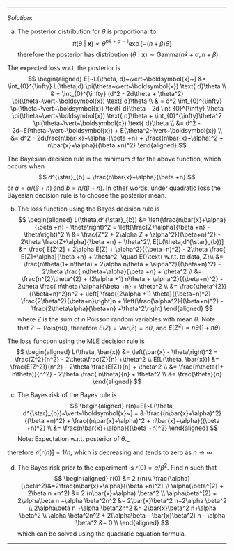 
***
*Solution*: 


(a) The posterior distribution for $\theta$ is proportional to
$$
\pi(\theta~\vert~\boldsymbol{x}) \propto \theta^{n\bar{x}+\alpha -1}\exp\{-(n + \beta)\theta\}
$$
therefore the posterior has distribution $(\theta~\vert~\boldsymbol{x}) \sim \text{Gamma}(n\bar{x}+\alpha, n + \beta)$.

The expected loss w.r.t. the posterior is
$$
\begin{aligned}
E[~L(\theta, d)~\vert~\boldsymbol{x}~] &= \int_{0}^{\infty} L(\theta,d) \pi(\theta~\vert~\boldsymbol{x}) \text{ d}\theta \\
& = \int_{0}^{\infty} (d^2 - 2d\theta + \theta^2)  \pi(\theta~\vert~\boldsymbol{x}) \text{ d}\theta \\
& = d^2 \int_{0}^{\infty} \pi(\theta~\vert~\boldsymbol{x}) \text{ d}\theta - 2d \int_{0}^{\infty} \theta \pi(\theta~\vert~\boldsymbol{x}) \text{ d}\theta + \int_{0}^{\infty}\theta^2  \pi(\theta~\vert~\boldsymbol{x}) \text{ d}\theta \\
&= d^2 - 2d~E(\theta~\vert~\boldsymbol{x}) + E(\theta^2~\vert~\boldsymbol{x}) \\
&=  d^2 - 2d\frac{n\bar{x}+\alpha}{\beta +n} + \frac{(n\bar{x}+\alpha)^2 + n\bar{x}+\alpha}{(\beta +n)^2}
\end{aligned} 
$$

The Bayesian decision rule is the minimum $d$ for the above function, which occurs when
$$
d^{\star}_{b} = \frac{n\bar{x}+\alpha}{\beta +n}
$$
or $a = \alpha/(\beta+n)$ and $b = n/(\beta+n)$. In other words, under quadratic loss the Bayesian decision rule is to choose the posterior mean.

(b) The loss function using the Bayes decision rule is
$$
\begin{aligned}
L(\theta,d^{\star}_{b}) &= \left(\frac{n\bar{x}+\alpha}{\beta +n} - \theta\right)^2 = \left(\frac{Z+\alpha}{\beta +n} - \theta\right)^2 \\
&= \frac{Z^2 + 2\alpha Z + \alpha^2}{(\beta+n)^2} - 2\theta \frac{Z+\alpha}{\beta +n} + \theta^2\\
E[L(\theta,d^{\star}_{b})] &= \frac{ E[Z^2] + 2\alpha  E[Z] + \alpha^2}{(\beta+n)^2} - 2\theta \frac{ E[Z]+\alpha}{\beta +n} + \theta^2, \quad E()\text{ w.r.t. to data, Z}\\
&= \frac{n\theta(1+ n\theta) + 2\alpha n\theta + \alpha^2}{(\beta+n)^2} - 2\theta \frac{ n\theta+\alpha}{\beta +n} + \theta^2 \\
&= \frac{n^{2}\theta^{2} + (2\alpha +1) n\theta + \alpha^2}{(\beta+n)^2} - 2\theta \frac{ n\theta+\alpha}{\beta +n} + \theta^2 \\
&= \frac{\theta^{2}}{(\beta+n)^2}n^2 + \left[ \frac{(2\alpha +1) \theta}{(\beta+n)^2} -\frac{2\theta^2}{\beta+n}\right]n + \left(\frac{\alpha^2}{(\beta+n)^2} - \frac{2\theta\alpha}{\beta+n} +\theta^2\right)
\end{aligned}
$$
where $Z$ is the sum of $n$ Poisson random variables with mean $\theta$. Note that $Z \sim \text{Pois}(n\theta)$, therefore $E(Z) = \text{Var}(Z) = n\theta$, and $E(Z^2) =  n\theta(1+ n\theta)$.

The loss function using the MLE decision rule is
$$
\begin{aligned}
L(\theta, \bar{x}) &= \left(\bar{x} - \theta\right)^2 = \frac{Z^2}{n^2} - 2\theta\frac{Z}{n} +\theta^2 \\
E[L(\theta, \bar{x})] &= \frac{E[Z^2]}{n^2} - 2\theta \frac{E[Z]}{n} + \theta^2 \\
&= \frac{n\theta(1+ n\theta)}{n^2} - 2\theta \frac{ n\theta}{n} + \theta^2 \\
&= \frac{\theta}{n}
\end{aligned}
$$

(c) The Bayes risk of the Bayes rule is
$$
\begin{aligned}
r(n)=E[~L(\theta, d^{\star}_{b})~\vert~\boldsymbol{x}~]  = 
&-\frac{(n\bar{x}+\alpha)^2}{(\beta +n)^2} + \frac{(n\bar{x}+\alpha)^2 + n\bar{x}+\alpha}{(\beta +n)^2} \\
&= \frac{n\bar{x}+\alpha}{(\beta +n)^2}
\end{aligned}
$$ 
Note: Expectation w.r.t. posterior of $\theta$._

therefore $\mathcal{O}[r(n)] = 1/n$, which is decreasing and tends to zero as $n \rightarrow \infty$

(d) The Bayes risk prior to the experiment is $r(0) = \alpha/\beta^2$. Find $n$ such that
$$
\begin{aligned}
r(0) &= 2 r(n)\\
\frac{\alpha}{\beta^2}&=2\frac{n\bar{x}+\alpha}{(\beta +n)^2} \\
\alpha(\beta^{2} + 2\beta n +n^2) &= 2 (n\bar{x}+\alpha) \beta^2 \\
\alpha\beta^{2} + 2\alpha\beta n +\alpha \beta^2n^2 &= 2\bar{x}\beta^2 n+2\alpha \beta^2 \\
2\alpha\beta n +\alpha \beta^2n^2 &= 2\bar{x}\beta^2 n+\alpha \beta^2 \\
\alpha \beta^2n^2 + 2(\alpha\beta - \bar{x}\beta^2) n - \alpha \beta^2 &=  0 \\
\end{aligned}
$$
which can be solved using the quadratic equation formula.

***